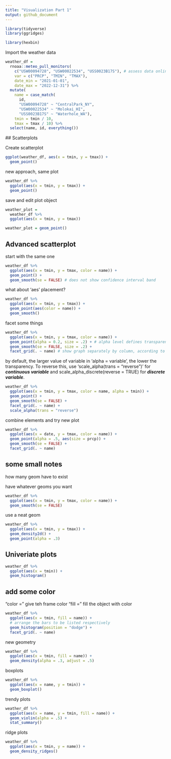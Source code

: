 ```yaml
---
title: "Visualization Part 1"
output: github_document
---
```


```r
library(tidyverse)
library(ggridges)

library(hexbin)
```

Import the weather data

```r
weather_df = 
  rnoaa::meteo_pull_monitors(
    c("USW00094728", "USW00022534", "USS0023B17S"), # assess data online allowed by rnoaa package
    var = c("PRCP", "TMIN", "TMAX"), 
    date_min = "2021-01-01",
    date_max = "2022-12-31") %>%
  mutate(
    name = case_match(
      id, 
      "USW00094728" ~ "CentralPark_NY", 
      "USW00022534" ~ "Molokai_HI",
      "USS0023B17S" ~ "Waterhole_WA"),
    tmin = tmin / 10,
    tmax = tmax / 10) %>%
  select(name, id, everything())
```
 ## Scatterplots
 
 Create scatterplot
 
```r
ggplot(weather_df, aes(x = tmin, y = tmax)) + 
  geom_point()
```

new approach, same plot

```r
weather_df %>% 
  ggplot(aes(x = tmin, y = tmax)) + 
  geom_point()
```

save and edit plot object

```r
weather_plot = 
  weather_df %>% 
  ggplot(aes(x = tmin, y = tmax))

weather_plot = geom_point()
```


## Advanced scatterplot

start with the same one

```r
weather_df %>%
  ggplot(aes(x = tmin, y = tmax, color = name)) +
  geom_point() + 
  geom_smooth(se = FALSE) # does not show confidence interval band
```

what about 'aes' placement?

```r
weather_df %>%
  ggplot(aes(x = tmin, y = tmax)) +
  geom_point(aes(color = name)) +
  geom_smooth()
```

facet some things

```r
weather_df %>%
  ggplot(aes(x = tmin, y = tmax, color = name)) +
  geom_point(alpha = 0.2, size = .2) + # alpha level defines transparency
  geom_smooth(se = FALSE, size = .2) +
  facet_grid(. ~ name) # show graph separately by column, according to name of the place.
```


by default, the larger value of variable in 'alpha = variable', the lower the transparency. To reverse this, use 'scale_alpha(trans = "reverse")' for ***continuous variable*** and scale_alpha_discrete(reverse = TRUE) for ***discrete variable***.

```r
weather_df %>%
  ggplot(aes(x = tmin, y = tmax, color = name, alpha = tmin)) +
  geom_point() + 
  geom_smooth(se = FALSE) +
  facet_grid(. ~ name) +
  scale_alpha(trans = "reverse")
```


combine elements and try new plot

```r
weather_df %>%
  ggplot(aes(x = date, y = tmax, color = name)) +
  geom_point(alpha = .5, aes(size = prcp)) + 
  geom_smooth(se = FALSE) +
  facet_grid(. ~ name)
```


## some small notes

how many geom have to exist

have whatever geoms you want

```r
weather_df %>% 
  ggplot(aes(x = tmin, y = tmax, color = name)) +
  geom_smooth(se = FALSE)
```

use a neat geom

```r
weather_df %>% 
  ggplot(aes(x = tmin, y = tmax)) +
  geom_density2d() +
  geom_point(alpha = .3)
```


## Univeriate plots

```r
weather_df %>% 
  ggplot(aes(x = tmin)) + 
  geom_histogram()

```


## add some color

"color =" give teh frame color
"fill =" fill the object with color

```r
weather_df %>% 
  ggplot(aes(x = tmin, fill = name)) + 
  # arrange the bars to be listed respectively
  geom_histogram(position = "dodge") + 
  facet_grid(. ~ name)
```


new geometry

```r
weather_df %>% 
  ggplot(aes(x = tmin, fill = name)) + 
  geom_density(alpha = .3, adjust = .5)
```


boxplots

```r
weather_df %>%
  ggplot(aes(x = name, y = tmin)) + 
  geom_boxplot()
```


trendy plots

```r
weather_df %>% 
  ggplot(aes(x = name, y = tmin, fill = name)) + 
  geom_violin(alpha = .5) +
  stat_summary()
```

ridge plots

```r
weather_df %>% 
  ggplot(aes(x = tmin, y = name)) + 
  geom_density_ridges()
```


